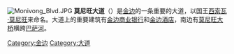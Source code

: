 [[File:Monivong_Blvd.JPG|thumb]]
'''莫尼旺大道'''（{{lang-km|មហាវិថីព្រះមុនីវង្ស}}）是[[金边|金边]]的一条重要的大道，以国王[[西索瓦·莫尼旺|西索瓦·莫尼旺]]来命名。大道上的重要建筑有[[金边商业银行|金边商业银行]]和[[金边酒店|金边酒店]]，南边有[[莫尼旺大桥|莫尼旺大桥]]横跨[[巴萨河|巴萨河]]。

[[Category:金边|Category:金边]]
[[Category:大道|Category:大道]]

{{Asia-transport-stub}}